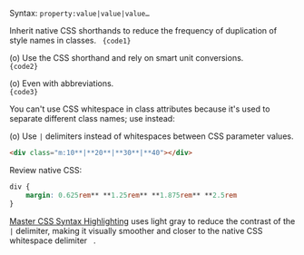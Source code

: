 
Syntax: <code><span className="token value mcss language-mcss"><span className="token Mroot"><span className="token Mkey">property</span><span className="token Mvalueroot"><span className="token Mcolon">:</span><span className="token Mvalue"><span className="token Mnumber_unit"><span className="token Mnumber">value</span></span><span className="token Mspace">|</span><span className="token Mnumber_unit"><span className="token Mnumber">value</span></span><span className="token Mspace">|</span><span className="token Mnumber_unit"><span className="token Mnumber">value</span></span><span className="token Mspace">…</span></span></span></span></span></code>

Inherit native CSS shorthands to reduce the frequency of duplication of style names in classes.
<Code lang="html">
    {code1}
</Code>

(o) Use the CSS shorthand and rely on smart unit conversions. <Dropped p1={code1} p2={code2} target="class" />
<Code lang="html">
    {code2}
</Code>

(o) Even with abbreviations. <Dropped p1={code1} p2={code3} target="class" />
<Code lang="html">
    {code3}
</Code>

You can't use CSS whitespace in class attributes because it's used to separate different class names; use instead:

(o) Use `|` delimiters instead of whitespaces between CSS parameter values.
```html
<div class="m:10**|**20**|**30**|**40"></div>
```
Review native CSS:
```css
div {
    margin: 0.625rem** **1.25rem** **1.875rem** **2.5rem
}
```
[Master CSS Syntax Highlighting](/docs/language-service) uses light gray to reduce the contrast of the `|` delimiter, making it visually smoother and closer to the native CSS whitespace delimiter ` `.
